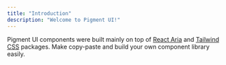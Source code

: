 ```yaml
---
title: "Introduction"
description: "Welcome to Pigment UI!"
---
```


<NextImage src="/pigment-logo.jpg" alt="Pigment UI Logo" width={700} height={700} className="aspect-video bg-black object-contain" />

Pigment UI components were built mainly on top of [React Aria](https://react-spectrum.adobe.com/react-aria/) and [Tailwind CSS](https://tailwindcss.com/) packages. Make copy-paste and build your own component library easily.
